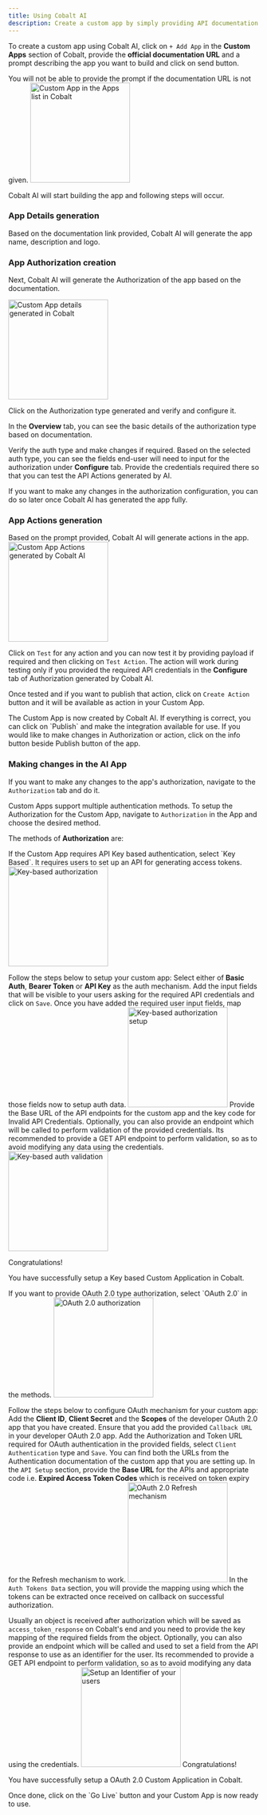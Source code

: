 ```yaml
---
title: Using Cobalt AI
description: Create a custom app by simply providing API documentation to our AI
---
```

To create a custom app using Cobalt AI, click on `+ Add App` in the **Custom Apps** section of Cobalt, provide the **official documentation URL** and a prompt describing the app you want to build and click on send button.

<Info>
You will not be able to provide the prompt if the documentation URL is not given.
</Info>

<img height="200" src="/images/Guides/Platform/custom-app_ai.png" alt="Custom App in the Apps list in Cobalt"/>

Cobalt AI will start building the app and following steps will occur.

### App Details generation

Based on the documentation link provided, Cobalt AI will generate the app name, description and logo.

### App Authorization creation

Next, Cobalt AI will generate the Authorization of the app based on the documentation.

<img height="200" src="/images/Guides/Platform/custom-app_details.png" alt="Custom App details generated in Cobalt"/>

Click on the Authorization type generated and verify and configure it.

In the **Overview** tab, you can see the basic details of the authorization type based on documentation. 

Verify the auth type and make changes if required. Based on the selected auth type, you can see the fields end-user will need to input for the authorization under **Configure** tab. Provide the credentials required there so that you can test the API Actions generated by AI.

<Tip>
If you want to make any changes in the authorization configuration, you can do so later once Cobalt AI has generated the app fully. 
</Tip>

### App Actions generation

Based on the prompt provided, Cobalt AI will generate actions in the app.
<img height="200" src="/images/Guides/Platform/custom-app_actions.png" alt="Custom App Actions generated by Cobalt AI"/>

Click on `Test` for any action and you can now test it by providing payload if required and then clicking on `Test Action`.
<Warning>
The action will work during testing only if you provided the required API credentials in the **Configure** tab of Authorization generated by Cobalt AI.
</Warning>

Once tested and if you want to publish that action, click on `Create Action` button and it will be available as action in your Custom App.

<Check>
The Custom App is now created by Cobalt AI. If everything is correct, you can click on `Publish` and make the integration available for use. If you would like to make changes in Authorization or action, click on the info button beside Publish button of the app.
</Check>


### Making changes in the AI App

If you want to make any changes to the app's authorization, navigate to the `Authorization` tab and do it.

Custom Apps support multiple authentication methods. To setup the Authorization for the Custom App, navigate to `Authorization` in the App and choose the desired method.

The methods of **Authorization** are: 

<Accordion title="Key Based ">
  If the Custom App requires API Key based authentication, select `Key Based`. It requires users to set up an API for generating access tokens.
<img height="200" src="/images/Guides/Platform/key.png" alt="Key-based authorization"/>

Follow the steps below to setup your custom app:
<Steps>
  <Step title="Select Key Auth type">
    Select either of **Basic Auth**, **Bearer Token** or **API Key** as the auth mechanism.
  </Step>
  <Step title="Configure User Input Fields">
    Add the input fields that will be visible to your users asking for the required API credentials and click on `Save`.
  </Step>
  <Step title="Map Auth fields">
    Once you have added the required user input fields, map those fields now to setup auth data.
   <img height="200" src="/images/Guides/Platform/key-setup.png" alt="Key-based authorization setup"/> 
    </Step>
<Step title="Add Base URL">
    Provide the Base URL of the API endpoints for the custom app and the key code for Invalid API Credentials.
  </Step>
  <Step title="Setup Identifier and Validation">
    Optionally, you can also provide an endpoint which will be called to perform validation of the provided credentials.
    <Tip>
    Its recommended to provide a GET API endpoint to perform validation, so as to avoid modifying any data using the credentials.
    </Tip>
    <img height="200" src="/images/Guides/Platform/key-valid.png" alt="Key-based auth validation"/> 
  </Step>
</Steps>

<Check>
Congratulations!

You have successfully setup a Key based Custom Application in Cobalt.
</Check>


</Accordion>

<Accordion title="OAuth 2.0 ">
If you want to provide OAuth 2.0 type authorization, select `OAuth 2.0` in the methods. 

<img height="200" src="/images/Guides/Platform/oauth_setup.png" alt="OAuth 2.0 authorization"/>

Follow the steps below to configure OAuth mechanism for your custom app:
<Steps>
  <Step title="Provide OAuth Credentials">
    Add the **Client ID**, **Client Secret** and the **Scopes** of the developer OAuth 2.0 app that you have created.
    <Warning>
Ensure that you add the provided `Callback URL` in your developer OAuth 2.0 app.
    </Warning>
  </Step>
  <Step title="Add Authorization and Token URL">
    Add the Authorization and Token URL required for OAuth authentication in the provided fields, select `Client Authentication` type and `Save`. 
    <Info>
You can find both the URLs from the Authentication documentation of the custom app that you are setting up.
    </Info>
  </Step>
  <Step title="Setup Refresh Mechanism and API Base URL">
    In the `API Setup` section, provide the **Base URL** for the APIs and appropriate code i.e. **Expired Access Token Codes** which is received on token expiry for the Refresh mechanism to work.
    <img height="200" src="/images/Guides/Platform/oauth_refresh.png" alt="OAuth 2.0 Refresh mechanism"/>
  </Step>
  <Step title="Extract Access Token & Refresh Token">
  In the `Auth Tokens Data` section, you will provide the mapping using which the tokens can be extracted once received on callback on successful authorization.

  Usually an object is received after authorization which will be saved as `access_token_response` on Cobalt's end and you need to provide the key mapping of the required fields from the object.
  </Step>
    <Step title="Setup Identifier">
    Optionally, you can also provide an endpoint which will be called and used to set a field from the API response to use as an identifier for the user.
    <Tip>
    Its recommended to provide a GET API endpoint to perform validation, so as to avoid modifying any data using the credentials.
    </Tip>
  <img height="200" src="/images/Guides/Platform/oauth_tokens.png" alt="Setup an Identifier of your users"/>
  </Step>
</Steps>
<Check>
Congratulations!

You have successfully setup a OAuth 2.0 Custom Application in Cobalt.
</Check>

</Accordion>

<Check>
Once done, click on the `Go Live` button and your Custom App is now ready to use.
</Check>